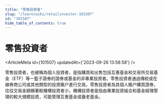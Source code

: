 ```yaml
---
title: "零售投資者"
slug: "/learn/wiki/retailinvestor-101507"
id: "101507"
hide_table_of_contents: true
---
```



# 零售投資者

<ArticleMeta id={101507} updatedAt={'2023-09-26 13:58:58'} />
<div className='border-solid border-b border-t-0 my-4 border-[var(--ifm-color-gray-300)]' />

零售投資者，也被稱為個人投資者，是指購買和出售包括互惠基金和交易所交易基金（ETF）等一籃子證券的證券或基金的非專業投資者。零售投資者通過傳統或在線券商公司或其他類型的投資賬户進行交易。零售投資者為其個人賬户購買證券，往往交易金額顯著較機構投資者少。機構投資者是指由專業投資組合和基金經理管理的較大規模投資，可能管理互惠基金或養老基金。
